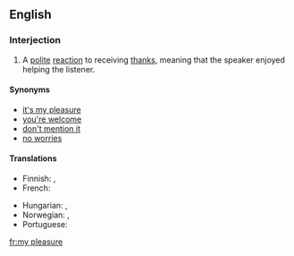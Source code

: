 ==English==

===Interjection===
{{en-interjection}}

# A [[polite]] [[reaction]] to receiving [[thanks]], meaning that the speaker enjoyed helping the listener.

====Synonyms====
* [[it's my pleasure]]
* [[you're welcome]]
* [[don't mention it]]
* [[no worries]] {{italbrac|informal}}

====Translations====
{{trans-top|a polite reaction to receiving thanks}}
* Finnish: {{t-|fi|eipä kestä}}, {{t+|fi|ole hyvä}}
* French: {{t|fr|tout le plaisir est pour moi}}
{{trans-mid}}
* Hungarian: {{t|hu|kérem}},  {{t+|hu|szívesen}}
* Norwegian: {{t-|no|bare hyggelig}}, {{t-|no|værsågod}}
* Portuguese: {{t|pt|o prazer é todo meu|c}}
{{trans-bottom}}

[[fr:my pleasure]]